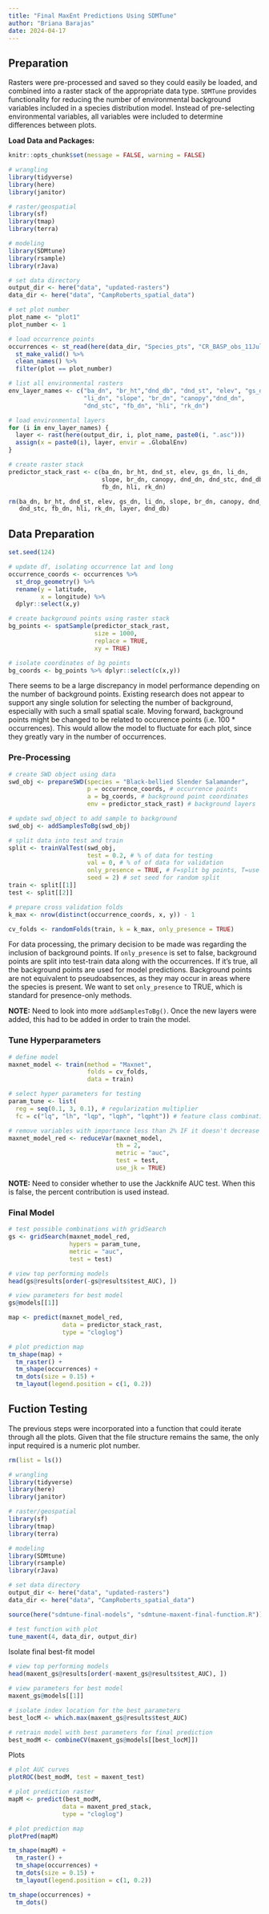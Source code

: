```yaml
---
title: "Final MaxEnt Predictions Using SDMTune"
author: "Briana Barajas"
date: 2024-04-17
---
```


## Preparation

Rasters were pre-processed and saved so they could easily be loaded, and combined into a raster stack of the appropriate data type. `SDMTune` provides functionality for reducing the number of environmental background variables included in a species distribution model. Instead of pre-selecting environmental variables, all variables were included to determine differences between plots.

__Load Data and Packages:__
```r
knitr::opts_chunk$set(message = FALSE, warning = FALSE)
```

```r
# wrangling
library(tidyverse)
library(here)
library(janitor)

# raster/geospatial
library(sf)
library(tmap)
library(terra)

# modeling
library(SDMtune)
library(rsample)
library(rJava)

# set data directory
output_dir <- here("data", "updated-rasters")
data_dir <- here("data", "CampRoberts_spatial_data")

# set plot number
plot_name <- "plot1"
plot_number <- 1
```

```r
# load occurrence points
occurrences <- st_read(here(data_dir, "Species_pts", "CR_BASP_obs_11Jul22.shp")) %>% 
  st_make_valid() %>% 
  clean_names() %>% 
  filter(plot == plot_number)

# list all environmental rasters
env_layer_names <- c("ba_dn", "br_ht","dnd_db", "dnd_st", "elev", "gs_dn", 
                     "li_dn", "slope", "br_dn", "canopy","dnd_dn", 
                     "dnd_stc", "fb_dn", "hli", "rk_dn")

# load environmental layers
for (i in env_layer_names) {
  layer <- rast(here(output_dir, i, plot_name, paste0(i, ".asc")))
  assign(x = paste0(i), layer, envir = .GlobalEnv)
}

# create raster stack
predictor_stack_rast <- c(ba_dn, br_ht, dnd_st, elev, gs_dn, li_dn,
                          slope, br_dn, canopy, dnd_dn, dnd_stc, dnd_db,
                          fb_dn, hli, rk_dn)

rm(ba_dn, br_ht, dnd_st, elev, gs_dn, li_dn, slope, br_dn, canopy, dnd_dn, 
   dnd_stc, fb_dn, hli, rk_dn, layer, dnd_db)
```

## Data Preparation
```r
set.seed(124)

# update df, isolating occurrence lat and long
occurrence_coords <- occurrences %>% 
  st_drop_geometry() %>% 
  rename(y = latitude,
         x = longitude) %>% 
  dplyr::select(x,y)

# create background points using raster stack
bg_points <- spatSample(predictor_stack_rast,
                        size = 1000,
                        replace = TRUE,
                        xy = TRUE)

# isolate coordinates of bg points
bg_coords <- bg_points %>% dplyr::select(c(x,y))

```
There seems to be a large discrepancy in model performance depending on the number of background points. Existing research does not appear to support any single solution for selecting the number of background, especially with such a small spatial scale. Moving forward, background points might be changed to be related to occurence points (i.e. 100 * occurrences). This would allow the model to fluctuate for each plot, since they greatly vary in the number of occurrences. 

### Pre-Processing
```r
# create SWD object using data
swd_obj <- prepareSWD(species = "Black-bellied Slender Salamander",
                      p = occurrence_coords, # occurrence points
                      a = bg_coords, # background point coordinates
                      env = predictor_stack_rast) # background layers

# update swd_object to add sample to background
swd_obj <- addSamplesToBg(swd_obj)

# split data into test and train
split <- trainValTest(swd_obj, 
                      test = 0.2, # % of data for testing
                      val = 0, # % of of data for validation
                      only_presence = TRUE, # F=split bg points, T=use all bg points
                      seed = 2) # set seed for random split
train <- split[[1]]
test <- split[[2]]

# prepare cross validation folds
k_max <- nrow(distinct(occurrence_coords, x, y)) - 1

cv_folds <- randomFolds(train, k = k_max, only_presence = TRUE)

```
For data processing, the primary decision to be made was regarding the inclusion of background points. If `only_presence` is set to false, background points are split into test-train data along with the occurrences. If it's true, all the background points are used for model predictions. Background points are not equivalent to pseudoabsences, as they may occur in areas where the species is present. We want to set `only_presence` to TRUE, which is standard for presence-only methods.

__NOTE:__ Need to look into more `addSamplesToBg()`. Once the new layers were added, this had to be added in order to train the model.

### Tune Hyperparameters
```r
# define model
maxnet_model <- train(method = "Maxnet", 
                      folds = cv_folds,
                      data = train)

# select hyper parameters for testing
param_tune <- list(
  reg = seq(0.1, 3, 0.1), # regularization multiplier
  fc = c("lq", "lh", "lqp", "lqph", "lqpht")) # feature class combination

# remove variables with importance less than 2% IF it doesn't decrease model performance
maxnet_model_red <- reduceVar(maxnet_model,
                              th = 2,
                              metric = "auc",
                              test = test,
                              use_jk = TRUE)
```

__NOTE:__ Need to consider whether to use the Jackknife AUC test. When this is false, the percent contribution is used instead.

### Final Model
```r
# test possible combinations with gridSearch
gs <- gridSearch(maxnet_model_red, 
                 hypers = param_tune, 
                 metric = "auc", 
                 test = test)

# view top performing models
head(gs@results[order(-gs@results$test_AUC), ])  

# view parameters for best model
gs@models[[1]]

```


```r
map <- predict(maxnet_model_red,
               data = predictor_stack_rast,
               type = "cloglog")

# plot prediction map
tm_shape(map) +
  tm_raster() +
  tm_shape(occurrences) +
  tm_dots(size = 0.15) +
  tm_layout(legend.position = c(1, 0.2))
```

## Fuction Testing
The previous steps were incorporated into a function that could iterate through all the plots. Given that the file structure remains the same, the only input required is a numeric plot number.
```r
rm(list = ls())

# wrangling
library(tidyverse)
library(here)
library(janitor)

# raster/geospatial
library(sf)
library(tmap)
library(terra)

# modeling
library(SDMtune)
library(rsample)
library(rJava)

# set data directory
output_dir <- here("data", "updated-rasters")
data_dir <- here("data", "CampRoberts_spatial_data")

source(here("sdmtune-final-models", "sdmtune-maxent-final-function.R"))

# test function with plot
tune_maxent(4, data_dir, output_dir)
```

Isolate final best-fit model
```r
# view top performing models
head(maxent_gs@results[order(-maxent_gs@results$test_AUC), ])  

# view parameters for best model
maxent_gs@models[[1]]

# isolate index location for the best parameters
best_locM <- which.max(maxent_gs@results$test_AUC)

# retrain model with best parameters for final prediction
best_modM <- combineCV(maxent_gs@models[[best_locM]])
```

Plots
```r
# plot AUC curves 
plotROC(best_modM, test = maxent_test)

# plot prediction raster
mapM <- predict(best_modM,
               data = maxent_pred_stack,
               type = "cloglog")

# plot prediction map
plotPred(mapM)

tm_shape(mapM) +
  tm_raster() +
  tm_shape(occurrences) +
  tm_dots(size = 0.15) +
  tm_layout(legend.position = c(1, 0.2))

tm_shape(occurrences) +
  tm_dots()
  
```



